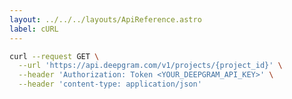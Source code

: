 ---
layout: ../../../layouts/ApiReference.astro
label: cURL
---

```bash
curl --request GET \
  --url 'https://api.deepgram.com/v1/projects/{project_id}' \
  --header 'Authorization: Token <YOUR_DEEPGRAM_API_KEY>' \
  --header 'content-type: application/json'
```
